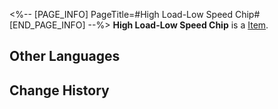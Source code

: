 <%-- [PAGE_INFO]
PageTitle=#High Load-Low Speed Chip#
[END_PAGE_INFO] --%>
{{Item Infobox
|title       = High Load-Low Speed Chip
|id          = 250209
|image       = Item High Load-Low Speed Chip.png
|type        = 
|invCategory = 
|rarity      = 3
|effect      = Greatly increases ATK and greatly reduces SPD.
|description = A game item in Aetherium Wars. Aether Spirits will gain a special enhanced ability after equipping it.
}}
'''High Load-Low Speed Chip''' is a [[Item]].

==Other Languages==
{{Other Languages
|en   = High Load-Low Speed Chip
|zhs  = 低速高载芯片
|zht  = 低速高載晶片
|ja   = チップ「低速高効率」
|ko   = 저속 고부하 칩
|es   = Chip de alta carga y baja velocidad
|fr   = Puce de force tranquille
|ru   = Низкоскоростной высоконагруженный чип
|th   = ชิปโหลดความเร็วต่ำ
|vi   = Chip Tải Cao-Tốc Độ Thấp
|de   = Chip: Hohe Last &ndash; niedrige Geschwindigkeit
|id   = High Load-Low Speed Chip
|pt   = Chip de Alta Carga e Baixa Velocidade
}}

==Change History==
{{Change History|2.0}}